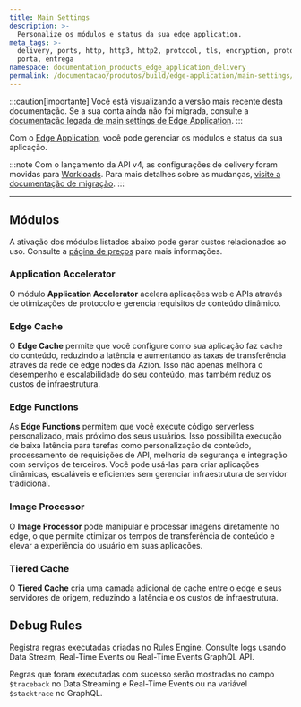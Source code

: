 ```yaml
---
title: Main Settings
description: >-
  Personalize os módulos e status da sua edge application.
meta_tags: >-
  delivery, ports, http, http3, http2, protocol, tls, encryption, protocolo,
  porta, entrega
namespace: documentation_products_edge_application_delivery
permalink: /documentacao/produtos/build/edge-application/main-settings/
---
```


<Apiv4Rollout />


:::caution[importante]
Você está visualizando a versão mais recente desta documentação. Se a sua conta ainda não foi migrada, consulte a [documentação legada de main settings de Edge Application](/pt-br/documentacao/produtos/build/edge-application/main-settings/v3/).
:::

Com o [Edge Application](/pt-br/documentacao/produtos/build/edge-application/), você pode gerenciar os módulos e status da sua aplicação.

:::note
Com o lançamento da API v4, as configurações de delivery foram movidas para [Workloads](/pt-br/documentacao/produtos/secure/workloads/). Para mais detalhes sobre as mudanças, [visite a documentação de migração](/pt-br/documentacao/produtos/api-v4-migration/#workloads).
:::

---

## Módulos

A ativação dos módulos listados abaixo pode gerar custos relacionados ao uso. Consulte a [página de preços](https://www.azion.com/pt-br/precos/) para mais informações.

### Application Accelerator

O módulo **Application Accelerator** acelera aplicações web e APIs através de otimizações de protocolo e gerencia requisitos de conteúdo dinâmico.

<LinkButton link="  " label="Saiba mais sobre Application Accelerator" />

### Edge Cache

O **Edge Cache** permite que você configure como sua aplicação faz cache do conteúdo, reduzindo a latência e aumentando as taxas de transferência através da rede de edge nodes da Azion. Isso não apenas melhora o desempenho e escalabilidade do seu conteúdo, mas também reduz os custos de infraestrutura.

<LinkButton link="/pt-br/documentacao/produtos/build/edge-application/edge-cache/" label="Saiba mais sobre Edge Cache" />

### Edge Functions

As **Edge Functions** permitem que você execute código serverless personalizado, mais próximo dos seus usuários. Isso possibilita execução de baixa latência para tarefas como personalização de conteúdo, processamento de requisições de API, melhoria de segurança e integração com serviços de terceiros. Você pode usá-las para criar aplicações dinâmicas, escaláveis e eficientes sem gerenciar infraestrutura de servidor tradicional.

<LinkButton link="/pt-br/documentacao/produtos/build/edge-application/edge-functions/" label="Saiba mais sobre Edge Functions" />

### Image Processor

O **Image Processor** pode manipular e processar imagens diretamente no edge, o que permite otimizar os tempos de transferência de conteúdo e elevar a experiência do usuário em suas aplicações.

<LinkButton link="/pt-br/documentacao/produtos/build/edge-application/image-processor/" label="Saiba mais sobre Image Processor" />

### Tiered Cache

O **Tiered Cache** cria uma camada adicional de cache entre o edge e seus servidores de origem, reduzindo a latência e os custos de infraestrutura.

<LinkButton link="/pt-br/documentacao/produtos/build/edge-application/tiered-cache/" label="Saiba mais sobre Tiered Cache" />

## Debug Rules

Registra regras executadas criadas no Rules Engine. Consulte logs usando Data Stream, Real-Time Events ou Real-Time Events GraphQL API.

Regras que foram executadas com sucesso serão mostradas no campo `$traceback` no Data Streaming e Real-Time Events ou na variável `$stacktrace` no GraphQL.